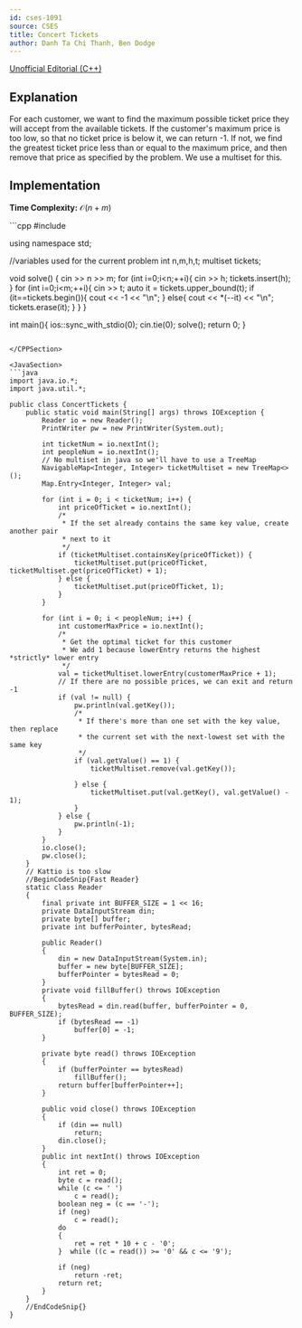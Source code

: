 ```yaml
---
id: cses-1091
source: CSES
title: Concert Tickets
author: Danh Ta Chi Thanh, Ben Dodge
---
```


[Unofficial Editorial (C++)](https://codeforces.com/blog/entry/83295)


## Explanation

For each customer, we want to find the maximum possible ticket price they will
accept from the available tickets. If the customer's maximum price is too low,
so that no ticket price is below it, we can return -1. If not, we find the
greatest ticket price less than or equal to the maximum price, and then remove
that price as specified by the problem. We use a multiset for this.

## Implementation 
**Time Complexity:** $\mathcal{O}(n+ m)$

<LanguageSection>
<CPPSection>
```cpp
#include <bits/stdc++.h>

using namespace std;

//variables used for the current problem
int n,m,h,t; multiset<int> tickets;

void solve() {
	cin >> n >> m;
	for (int i=0;i<n;++i){
		cin >> h; tickets.insert(h);
	}
	for (int i=0;i<m;++i){
		cin >> t;
		auto it = tickets.upper_bound(t);
		if (it==tickets.begin()){
			cout << -1 << "\n";
		}
		else{
			cout << *(--it) << "\n";
			tickets.erase(it);
		}
	}
}

int main(){
	ios::sync_with_stdio(0);
	cin.tie(0);
	solve();
	return 0;
}
```

</CPPSection>

<JavaSection>
```java
import java.io.*;
import java.util.*;

public class ConcertTickets {
	public static void main(String[] args) throws IOException {
		Reader io = new Reader();
		PrintWriter pw = new PrintWriter(System.out);

		int ticketNum = io.nextInt();
		int peopleNum = io.nextInt();
		// No multiset in java so we'll have to use a TreeMap
		NavigableMap<Integer, Integer> ticketMultiset = new TreeMap<>();
		Map.Entry<Integer, Integer> val;

		for (int i = 0; i < ticketNum; i++) {
			int priceOfTicket = io.nextInt();
			/*
			 * If the set already contains the same key value, create another pair 
			 * next to it
			 */
			if (ticketMultiset.containsKey(priceOfTicket)) {
				ticketMultiset.put(priceOfTicket, ticketMultiset.get(priceOfTicket) + 1);
			} else {
				ticketMultiset.put(priceOfTicket, 1);
			}
		}

		for (int i = 0; i < peopleNum; i++) {
			int customerMaxPrice = io.nextInt();
			/*
			 * Get the optimal ticket for this customer 
			 * We add 1 because lowerEntry returns the highest *strictly* lower entry
			 */
			val = ticketMultiset.lowerEntry(customerMaxPrice + 1); 
			// If there are no possible prices, we can exit and return -1
			if (val != null) {
				pw.println(val.getKey());
				/*
				 * If there's more than one set with the key value, then replace
				 * the current set with the next-lowest set with the same key 
				 */
				if (val.getValue() == 1) {
					ticketMultiset.remove(val.getKey());

				} else {
					ticketMultiset.put(val.getKey(), val.getValue() - 1);
				}
			} else {
				pw.println(-1);
			}
		}
		io.close();
		pw.close();
	}
	// Kattio is too slow
	//BeginCodeSnip{Fast Reader}
	static class Reader
	{
		final private int BUFFER_SIZE = 1 << 16;
		private DataInputStream din;
		private byte[] buffer;
		private int bufferPointer, bytesRead;
 
		public Reader()
		{
			din = new DataInputStream(System.in);
			buffer = new byte[BUFFER_SIZE];
			bufferPointer = bytesRead = 0;
		}
		private void fillBuffer() throws IOException
		{
			bytesRead = din.read(buffer, bufferPointer = 0, BUFFER_SIZE);
			if (bytesRead == -1)
				buffer[0] = -1;
		}
 
		private byte read() throws IOException
		{
			if (bufferPointer == bytesRead)
				fillBuffer();
			return buffer[bufferPointer++];
		}
 
		public void close() throws IOException
		{
			if (din == null)
				return;
			din.close();
		}
		public int nextInt() throws IOException
		{
			int ret = 0;
			byte c = read();
			while (c <= ' ')
				c = read();
			boolean neg = (c == '-');
			if (neg)
				c = read();
			do
			{
				ret = ret * 10 + c - '0';
			}  while ((c = read()) >= '0' && c <= '9');
 
			if (neg)
				return -ret;
			return ret;
		}
	}
	//EndCodeSnip{}
}
```
</JavaSection>
</LanguageSection>
